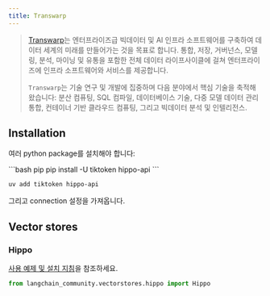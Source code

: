 ```yaml
---
title: Transwarp
---
```


>[Transwarp](https://www.transwarp.cn/en/introduction)는 
> 엔터프라이즈급 빅데이터 및 AI 인프라 소프트웨어를 구축하여
> 데이터 세계의 미래를 만들어가는 것을 목표로 합니다. 통합, 저장, 거버넌스, 모델링, 분석,
> 마이닝 및 유통을 포함한 전체 데이터 라이프사이클에 걸쳐
> 엔터프라이즈에 인프라 소프트웨어와 서비스를 제공합니다.
>
> `Transwarp`는 기술 연구 및
> 개발에 집중하며 다음 분야에서 핵심 기술을 축적해왔습니다:
> 분산 컴퓨팅, SQL 컴파일, 데이터베이스 기술,
> 다중 모델 데이터 관리 통합, 컨테이너 기반 클라우드 컴퓨팅,
> 그리고 빅데이터 분석 및 인텔리전스.

## Installation

여러 python package를 설치해야 합니다:

<CodeGroup>
```bash pip
pip install -U tiktoken hippo-api
```

```bash uv
uv add tiktoken hippo-api
```
</CodeGroup>

그리고 connection 설정을 가져옵니다.

## Vector stores

### Hippo

[사용 예제 및 설치 지침](/oss/integrations/vectorstores/hippo)을 참조하세요.

```python
from langchain_community.vectorstores.hippo import Hippo
```
```